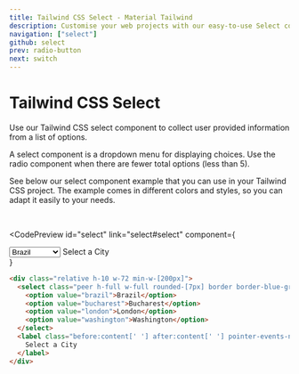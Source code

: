```yaml
---
title: Tailwind CSS Select - Material Tailwind
description: Customise your web projects with our easy-to-use Select component for Tailwind CSS using Material Design guidelines.
navigation: ["select"]
github: select
prev: radio-button
next: switch
---
```


# Tailwind CSS Select

Use our Tailwind CSS select component to collect user provided information from a list of options.

A select component is a dropdown menu for displaying choices. Use the radio component when there are fewer total options (less than 5).

See below our select component example that you can use in your Tailwind CSS project. The example comes in different colors and styles, so you can adapt it easily to your needs.

<br />

<CodePreview
  id="select"
  link="select#select"
  component={
    <div className="relative h-10 w-72 min-w-[200px]">
      <select className="peer h-full w-full rounded-[7px] border border-blue-gray-200 border-t-transparent bg-transparent px-3 py-2.5 font-sans text-sm font-normal text-blue-gray-700 outline outline-0 transition-all placeholder-shown:border placeholder-shown:border-blue-gray-200 placeholder-shown:border-t-blue-gray-200 empty:!bg-red-500 focus:border-2 focus:border-pink-500 focus:border-t-transparent focus:outline-0 disabled:border-0 disabled:bg-blue-gray-50">
        <option defaultValue="brazil">Brazil</option>
        <option defaultValue="bucharest">Bucharest</option>
        <option defaultValue="london">London</option>
        <option defaultValue="washington">Washington</option>
      </select>
      <label className="before:content[' '] after:content[' '] pointer-events-none absolute left-0 -top-1.5 flex h-full w-full select-none text-[11px] font-normal leading-tight text-blue-gray-400 transition-all before:pointer-events-none before:mt-[6.5px] before:mr-1 before:box-border before:block before:h-1.5 before:w-2.5 before:rounded-tl-md before:border-t before:border-l before:border-blue-gray-200 before:transition-all after:pointer-events-none after:mt-[6.5px] after:ml-1 after:box-border after:block after:h-1.5 after:w-2.5 after:flex-grow after:rounded-tr-md after:border-t after:border-r after:border-blue-gray-200 after:transition-all peer-placeholder-shown:text-sm peer-placeholder-shown:leading-[3.75] peer-placeholder-shown:text-blue-gray-500 peer-placeholder-shown:before:border-transparent peer-placeholder-shown:after:border-transparent peer-focus:text-[11px] peer-focus:leading-tight peer-focus:text-pink-500 peer-focus:before:border-t-2 peer-focus:before:border-l-2 peer-focus:before:border-pink-500 peer-focus:after:border-t-2 peer-focus:after:border-r-2 peer-focus:after:border-pink-500 peer-disabled:text-transparent peer-disabled:before:border-transparent peer-disabled:after:border-transparent peer-disabled:peer-placeholder-shown:text-blue-gray-500">
        Select a City
      </label>
    </div>
  }
>
  ```html
  <div class="relative h-10 w-72 min-w-[200px]">
    <select class="peer h-full w-full rounded-[7px] border border-blue-gray-200 border-t-transparent bg-transparent px-3 py-2.5 font-sans text-sm font-normal text-blue-gray-700 outline outline-0 transition-all placeholder-shown:border placeholder-shown:border-blue-gray-200 placeholder-shown:border-t-blue-gray-200 empty:!bg-red-500 focus:border-2 focus:border-pink-500 focus:border-t-transparent focus:outline-0 disabled:border-0 disabled:bg-blue-gray-50">
      <option value="brazil">Brazil</option>
      <option value="bucharest">Bucharest</option>
      <option value="london">London</option>
      <option value="washington">Washington</option>
    </select>
    <label class="before:content[' '] after:content[' '] pointer-events-none absolute left-0 -top-1.5 flex h-full w-full select-none text-[11px] font-normal leading-tight text-blue-gray-400 transition-all before:pointer-events-none before:mt-[6.5px] before:mr-1 before:box-border before:block before:h-1.5 before:w-2.5 before:rounded-tl-md before:border-t before:border-l before:border-blue-gray-200 before:transition-all after:pointer-events-none after:mt-[6.5px] after:ml-1 after:box-border after:block after:h-1.5 after:w-2.5 after:flex-grow after:rounded-tr-md after:border-t after:border-r after:border-blue-gray-200 after:transition-all peer-placeholder-shown:text-sm peer-placeholder-shown:leading-[3.75] peer-placeholder-shown:text-blue-gray-500 peer-placeholder-shown:before:border-transparent peer-placeholder-shown:after:border-transparent peer-focus:text-[11px] peer-focus:leading-tight peer-focus:text-pink-500 peer-focus:before:border-t-2 peer-focus:before:border-l-2 peer-focus:before:border-pink-500 peer-focus:after:border-t-2 peer-focus:after:border-r-2 peer-focus:after:border-pink-500 peer-disabled:text-transparent peer-disabled:before:border-transparent peer-disabled:after:border-transparent peer-disabled:peer-placeholder-shown:text-blue-gray-500">
      Select a City
    </label>
  </div>
  ````
</CodePreview>
